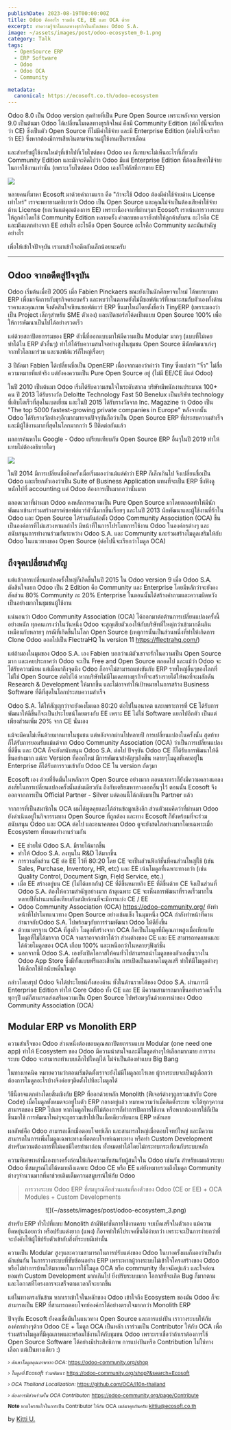 ```yaml
---
publishDate: 2023-08-19T00:00:00Z
title: Odoo คืออะไร รวมถึง CE, EE และ OCA ด้วย
excerpt: ทำความรู้จักโมเดลทางธุรกิจในสไตล์ของ Odoo S.A.
image: ~/assets/images/post/odoo-ecosystem_0-1.png
category: Talk
tags:
  - OpenSource ERP
  - ERP Software
  - Odoo
  - Odoo OCA
  - Community

metadata:
  canonical: https://ecosoft.co.th/odoo-ecosystem
---
```


Odoo 8.0 เป็น Odoo version สุดท้ายที่เป็น Pure Open Source เพราะหลังจาก version 9.0 เป็นต้นมา Odoo ได้เปลี่ยนโมเดลทางธุรกิจใหม่ คือมี Community Edition (ต่อไปนี้จะเรียกว่า CE) ซึ่งเป็นตัว Open Source ที่ไม่มีค่าใช้จ่าย และมี Enterprise Edition (ต่อไปนี้จะเรียกว่า EE) ซึ่งหากต้องมีการเสียเงินตามจำนวนผู้ใช้งานเป็นรายเดือน

และสำหรับผู้ใช้งานใหม่ๆที่เข้าไปที่เว็บไซต์ของ Odoo เอง ก็แทบจะไม่เห็นอะไรที่เกี่ยวกับ Community Edition และมักจะคิดไปว่า Odoo มีแต่ Enterprise Edition ที่ต้องเสียค่าใช้จ่ายในการใช้งานเท่านั้น (เพราะเว็บไซต์ของ Odoo เองก็โฟกัสที่การขาย EE)

![](~/assets/images/post/odoo-ecosystem_1.png)

หลายคนที่มาหา Ecosoft มาด้วยคำถามแรก คือ "ถ้าจะใช้ Odoo ต้องมีค่าใช้จ่ายด้าน License เท่าไหร่" เราจะพยายามอธิบายว่า Odoo เป็น Open Source และคุณไม่จำเป็นต้องเสียค่าใช้จ่ายด้าน License (ยกเว้นแต่คุณต้องการ EE) เพราะเนื่องจากที่ผ่านๆมา Ecosoft เราเน้นการวางระบบให้ลูกค้าโดยใช้ Community Edition  หลายครั้ง คำตอบของเรายิ่งทำให้ลูกค้าสับสน อะไรคือ CE และมันแตกต่างจาก EE อย่างไร อะไรคือ Open Source อะไรคือ Community และมันสำคัญอย่างไร

เพื่อให้เข้าใจปัจจุบัน เรามาเข้าใจอดีตกันเล็กน้อยนะครับ

---

## Odoo จากอดีตสู่ปัจจุบัน

Odoo เริ่มต้นเมื่อปี 2005 เมื่อ Fabien Pinckaers ขณะยังเป็นนักศึกษาจบใหม่ ได้พยายามหา ERP เพื่อมาจัดการกับธุรกิจครอบครัว และพบว่าในตลาดยังไม่มีซอฟต์แวร์ที่เหมาะสมกับตัวเองทั้งด้านราคาและคุณภาพ จึงตัดสินใจเขียนซอฟต์แวร์ ERP ขึ้นมาใหม่โดยตั้งชื่อว่า TinyERP (เพราะมองว่าเป็น Project เล็กๆสำหรับ SME ตัวเอง) และเปิดซอร์สโค้ดเป็นแบบ Open Source 100% เพื่อให้การพัฒนาเป็นไปได้อย่างรวดเร็ว

แต่ด้วยสถาปัตยกรรมของ ERP ตัวนี้ที่ออกแบบมาให้มีความเป็น Modular มากๆ (แบบที่ไม่เคยทำได้ใน ERP ตัวอื่นๆ) ทำให้ได้รับความสนใจอย่างสูงในชุมชน Open Source มีนักพัฒนาเก่งๆจากทั่วโลกมาร่วม และซอฟต์แวร์ก็ใหญ่เรื่อยๆ

3 ปีถัดมา Fabien ได้เปลี่ยนชื่อเป็น OpenERP เนื่องจากมองว่าคำว่า Tiny ซึ่งแปลว่า "จิ๋ว" ไม่สื่อความหมายที่แท้จริง แต่ยังคงความเป็น Pure Open Source อยู่ (ไม่มี EE/CE มีแต่ Odoo)

ในปี 2010 เป็นต้นมา Odoo เริ่มได้รับความสนใจในระดับสากล บริษัทมีพนักงานประมาณ 100+ คน ปี 2013 ได้รับรางวัล Deloitte Technology Fast 50 Benelux เป็นบริษัท technology ที่เติบโตเร็วที่สุดในเบลเยี่ยม และในปี 2015 ได้รับรางวัลจาก Inc. Magazine ว่า Odoo เป็น "The top 5000 fastest-growing private companies in Europe" หลังจากนั้น Odoo ได้รับรางวัลต่างๆอีกมากมายจนปัจจุบันถือว่าเป็น Open Source ERP ที่ประสบความสำเร็จและมีผู้ใช้งานมากที่สุดในโลกมากกว่า 5 ปีติดต่อกันแล้ว

ผลการค้นหาใน Google - Odoo เปรียบเทียบกับ Open Source ERP อื่นๆในปี 2019 ทำให้แทบไม่ต้องอธิบายใดๆ

![](~/assets/images/post/odoo-ecosystem_2.png)

ในปี 2014 มีการเปลี่ยนชื่ออีกครั้งเมื่อเริ่มมองว่าแม้แต่คำว่า ERP ก็เล็กเกินไป จึงเปลี่ยนชื่อเป็น Odoo และเรียกตัวเองว่าเป็น Suite of Business Application แทนที่จะเป็น ERP ซึ่งฟังดูหนักไปที่ accounting แต่ Odoo ต้องการเป็นมากกว่านั้นมาก

ตลอดเวลาที่ผ่านมา Odoo คงหลักการความเป็น Pure Open Source มาโดยตลอดทำให้มีนักพัฒนาเข้ามาร่วมสร้างสรรค์ซอฟต์แวร์ตัวนี้มากขึ้นเรื่อยๆ และในปี 2013 นักพัฒนาและผู้ใช้งานที่รักใน Odoo และ Open Source ได้ร่วมกันก่อตั้ง Odoo Community Association (OCA) ขึ้นเป็นองค์การที่ไม่แสวงหาผลกำไร มีหน้าที่ในการโปรโมทการใช้งาน Odoo ในองค์กรต่างๆ และสนับสนุนการทำงานร่วมกันระหว่าง Odoo S.A. และ Community และร่วมสร้างโมดูลเสริมให้กับ Odoo ในแนวทางของ Open Source (ต่อไปนี้จะเรียกว่าโมดูล OCA)

## ถึงจุดเปลี่ยนสำคัญ

แต่แล้วการเปลี่ยนแปลงครั้งใหญ่ก็เกิดขึ้นในปี 2015 ใน Odoo version 9 เมื่อ Odoo S.A. ตัดสินใจแยก Odoo เป็น 2 Edition คือ Community และ Enterprise โดยมีหลักว่าจะยังคงสัดส่วน 80% Community ละ 20% Enterprise ในตอนนั้นได้สร้างคำถามและความผิดหวังเป็นอย่างมากในชุมชนผู้ใช้งาน

แน่นอนว่า Odoo Community Association (OCA) ได้ออกมาต่อต้านการเปลี่ยนแปลงครั้งนี้อย่างหนัก ทุกคนเกรงว่าในวันหนึ่ง Odoo จะสูญเสียตัวเองให้กับบริษัทที่ใหญ่กว่าเข้ามากลืนกินเหมือนกับหลายๆ กรณีที่เกิดขึ้นในโลก Open Source (เหตุการนั้นเป็นส่วนหนึ่งที่ทำให้เกิดการ Clone Odoo ออกไปเป็น FlectraHQ ใน version 11 https://flectrahq.com/)

แต่ถ้ามองในมุมของ Odoo S.A. เอง Fabien บอกว่าแม้ตัวเขาจะรักในความเป็น Open Source มาก และเคยประกาศว่า Odoo จะเป็น Free and Open Source ตลอดไป และแม้ว่า Odoo จะได้รับความนิยม แต่เมื่อมาถึงจุดนึง Odoo ก็อาจไม่สามารถแข่งขันกับ ERP รายใหญ่อื่นๆของโลกที่ไม่ใช่ Open Source ต่อไปได้ หากบริษัทไม่มีโมเดลทางธุรกิจที่จะสร้างรายได้ให้พอที่จะผลักดัน Research & Development ให้มากขึ้น และไม่อาจทำให้เป้าหมายในการสร้าง Business Software ที่ดีที่สุดในโลกประสบความสำเร็จ

Odoo S.A. ได้ให้สัญญาว่าจะยังคงโมเดล 80:20 ต่อไปในอนาคต และเพราะการที่ CE ได้รับการพัฒนาให้ดีขึ้นก็จะเป็นประโยชน์โดยตรงกับ EE เพราะ EE ไม่ใช่ Software แยกไปอีกตัว เป็นแต่เพียงส่วนเพิ่ม 20% จาก CE นั่นเอง

แม้จะมีคนไม่เห็นด้วยมากมายในชุมชน แต่หลังจากผ่านไปหลายปี การเปลี่ยนแปลงในครั้งนั้น สุดท้ายก็ได้รับการยอมรับแม้แต่จาก Odoo Community Association (OCA) ว่าเป็นการเปลี่ยนแปลงที่ดีขึ้น และ OCA ก็จะยังสนับสนุน Odoo S.A. ต่อไป ปัจจุบัน Odoo CE ก็ได้รับการพัฒนาให้ดีขึ้นอย่างมาก แต่ละ Version ที่ออกใหม่ มีการพัฒนาสำคัญๆเกิดขึ้น หลายๆโมดูลที่เคยอยู่ใน Enterprise ก็ได้รับการรวมเข้ากับ Odoo CE ใน version ถัดๆมา

Ecosoft เอง ด้วยที่ยึดมั่นในหลักการ Open Source อย่างมาก ตอนแรกเราก็ยังมีความคลางแคลงสงสัยในการเปลี่ยนแปลงครั้งนั้นเช่นเดียวกัน ถึงกับเตรียมหาทางออกอื่นๆไว้ ตอนนั้น Ecosoft จึงออกจากการเป็น Official Partner - Silver แต่ตอนนี้ได้กลับมาเป็น Partner แล้ว

จากการที่เป็นสมาชิกใน OCA ผมได้พูดคุยและได้อ่านข้อมูลเชิงลึก ส่วนตัวผมคิดว่าที่ผ่านมา Odoo ยังดำเนินอยู่ในกิจกรรมทาง Open Source ที่ถูกต้อง และทาง Ecosoft ก็ยังพร้อมที่จะร่วมสนับสนุน Odoo และ OCA ต่อไป และอนาคตของ Odoo ดูจะยังสดใสอย่างมากโดยเฉพาะเมื่อ Ecosystem ทั้งหมดทำงานร่วมกัน

* EE ช่วยให้ Odoo S.A. มีรายได้มากขึ้น
* ทำให้ Odoo S.A. ลงทุนใน R&D ได้มากขึ้น
* การวางสัดส่วน CE ต่อ EE ไว้ที่ 80:20 โดย CE จะเป็นส่วนฟังก์ชั่นที่คนส่วนใหญ่ใช้ (เช่น Sales, Purchase, Inventory, HR, etc) และ EE เน้นโมดูลที่เฉพาะทางกว่า (เช่น Quality Control, Document Sign, Field Service, etc.)
* เมื่อ EE สร้างอยู่บน CE (ไม่ได้แยกกัน) CE ที่ดีขึ้นหมายถึง EE ที่ดีขึ้นด้วย CE จึงเป็นส่วนที่ Odoo S.A. ต้องให้ความสำคัญอย่างมาก ถ้าดูเฉพาะ CE จะเห็นการพัฒนาที่รวดเร็วมากในหลายปีที่ผ่านมาเมื่อเทียบกับสมัยก่อนที่จะมีการแบ่ง CE / EE
* Odoo Community Association (OCA) https://odoo-community.org/ ยังทำหน้าที่โปรโมทแนวทาง Open Source อย่างเข้มแข็ง ในมุมหนึ่ง OCA กำลังทำหน้าที่คานอำนาจกับOdoo S.A. ไปพร้อมๆกับการร่วมพัฒนา Odoo ให้ดียิ่งขึ้น
* ด้วยมาตรฐาน OCA ที่สูงลิ่ว โมดูลที่สร้างจาก OCA ถือเป็นโมดูลที่มีคุณภาพสูงเมื่อเทียบกับโมดูลที่ไม่ได้มาจาก OCA จนเราอาจกล่าวได้ว่า ส่วนต่างของ CE และ EE สามารถทดแทนและได้ด้วยโมดูลของ OCA เกือบ 100% และเหนือกว่าในหลายๆฟังก์ชั่น
* นอกจากนี้ Odoo S.A. เองยังเปิดโอกาสให้คนทั่วไปสามารถนำโมดูลของตัวเองขึ้นวางใน Odoo App Store ซึ่งมีทั้งแบบฟรีและเสียเงิน การเปิดเป็นตลาดโมดูลเสรี ทำให้มีโมดูลต่างๆให้เลือกใช้อีกนับหมื่นโมดูล

กล่าวโดยสรุป Odoo จึงได้ประโยชน์ทั้งสองด้าน ทั้งในด้านรายได้ของ Odoo S.A. ผ่านการมี Enterprise Edition ทำให้ Core Odoo ทั้ง CE และ EE มีความสามารถมากขึ้นอย่างรวดเร็วในทุกๆปี แต่ก็สามารถส่งเสริมความเป็น Open Source ไปพร้อมๆกันด้วยการนำของ Odoo Community Association (OCA)

## Modular ERP vs Monolith ERP

ความสำเร็จของ Odoo ส่วนหนึ่งต้องขอบคุณสถาปัตยกรรมแบบ Modular (one need one app) ทำให้ Ecosystem ของ Odoo มีความน่าสนใจและมีโมดูลต่างๆให้เลือกมากมาย การวางระบบ Odoo จะสามารถทำแบบเล็กไปใหญ่ได้ ไม่จำเป็นต้องทำแบบ Big Bang

ในทางเทคนิค หมายความว่าตอนเริ่มติดตั้งเราจะยังไม่มีโมดูลอะไรเลย ผู้วางระบบจะเป็นผู้เลือกว่าต้องการโมดูลอะไรบ้างจึงค่อยๆติดตั้งไปทีละโมดูลได้

วิธีนี้อาจแตกต่างโดยสิ้นเชิงกับ ERP ที่ออกด้วยหลัก Monolith (ฟีเจอร์ต่างๆถูกรวมเข้ากับ Core Code) เมื่อโมดูลทั้งหมดจะอยู่ในตัว ERP กลางอยู่แล้ว หมายความว่าเมื่อติดตั้งระบบ จะได้ทุกๆความสามารถของ ERP ไปเลย หากโมดูลไหนที่ไม่ต้องการก็ทำการปิดการใช้งาน หรือหากต้องการใช้ก็เปิดขึ้นมาใช้ การพัฒนาใหม่ๆจะถูกรวมเข้าไปเป็นเนื้อเดียวกับแกน ERP หลักเลย

ผลลัพธ์คือ Odoo สามารถเล็กเมื่อตอบโจทย์เล็ก และสามารถใหญ่เมื่อตอบโจทย์ใหญ่ และมีความสามารถในการเพิ่มโมดูลเฉพาะทางเพื่อตอบโจทย์เฉพาะทาง หรือทำ Custom Development สำหรับความต้องการที่ไม่เคยมีใครทำมาก่อน ทั้งหมดทำได้โดยไม่กระทบกระเทือนกับระบบหลัก

ความพิเศษเหล่านี้เองบางครั้งก่อนให้เกิดความสับสนกับผู้สนใจใน Odoo เช่นกัน สำหรับผมแล้วระบบ Odoo ที่สมบูรณ์ไม่ได้หมายถึงเฉพาะ Odoo CE หรือ EE แต่ยังหมายรวมถึงโมดูล Community ต่างๆจำนวนมากที่มาช่วยเติมเต็มความสมูบรณ์ให้กับ Odoo

>การวางระบบ Odoo ERP ที่สมบูรณ์คือส่วนผสมที่ลงตัวของ Odoo (CE or EE) + OCA Modules + Custom Developments

<center>
![](~/assets/images/post/odoo-ecosystem_3.png)
</center>

สำหรับ ERP ทั่วไปที่แบบ Monolith ถ้ามีฟังก์ชั่นการใช้งานครบ จบเบ็ดเสร็จในตัวเอง แม้ความยืดหยุ่นน้อยกว่า หรือปรับแต่งยาก (แพง) ก็อาจทำให้โปรเจคขึ้นได้ง่ายกว่า เพราะจะเป็นการง่ายกว่าที่จะบังคับให้ผู้ใช้ปรับตัวเข้ากับสิ่งที่ระบบมีเท่านั้น

ความเป็น Modular สูงๆและความสามารถในการปรับแต่งของ Odoo ในบางครั้งผมก็มองว่าเป็นกับดักเช่นกัน ในการวางระบบที่ซับซ้อนอย่าง ERP เพราะหากผู้วางระบบไม่เข้าใจโครงสร้างของ Odoo หรือไม่ทำการบ้านให้มากพอในการใช้โมดูล OCA หรือ community ที่่อาจมีอยู่แล้ว และใจอ่อนยอมทำ Custom Development มากเกินไป ยิ่งปรับระบบมาก โอกาสที่จะเกิด Bug ก็มากตาม และโอกาสที่โครงการจะเสร็จตามเวลาก็จะยากขึ้น

แต่ในทางตรงกันข้าม หากเราเข้าใจในหลักของ Odoo เข้าใจถึง Ecosystem ของมัน Odoo ก็จะสามารถเป็น ERP ที่สามารถตอบโจทย์องค์กรได้อย่างตรงใจมากกว่า Monolith ERP

ปัจจุบัน Ecosoft ยังคงเชื่อมันในแนวทาง Open Source และการแบ่งปัน เราวางระบบให้กับองค์กรต่างๆด้วย Odoo CE + โมดูล OCA เป็นหลัก เราร่วมเป็น Contributor ให้กับ OCA เพื่อร่วมสร้างโมดูลที่มีคุณภาพและพร้อมใช้งานให้กับชุมชน Odoo เพราะเราเชื่อว่าถ้าเราต้องการใช้ Open Source Software ได้อย่างมีประสิทธิภาพ การแบ่งปันหรือ Contribution ไม่ใช่ทางเลือก แต่เป็นทางเดียว :)

<small>

*&rsaquo; ค้นหาโมดูลคุณภาพจาก OCA:* https://odoo-community.org/shop

*&rsaquo; โมดูลที่ Ecosoft ร่วมพัฒนา:* https://odoo-community.org/shop?&search=Ecosoft

*&rsaquo; OCA Thailand Localization:* https://github.com/OCA/l10n-thailand

*&rsaquo; ต้องการมีส่วนร่วมใน OCA Contributor:* https://odoo-community.org/page/Contribute

**Note**
หากใครสนใจในการเป็น Contributor ให้กับ OCA เมล์มาคุยกันครับ kittiu@ecosoft.co.th

</small>

by <a href="https://twitter.com/kittiup">Kitti U.</a>

